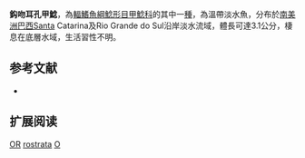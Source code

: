 {{Speciesbox
| name = 鈎吻耳孔甲鯰
| image = 
| image_width = 250px
| image_caption = 
| status = LC
| status_system = IUCN3.1
| genus = Otothyris
| species = rostrata
| authority = Garavello, Britski & Schaefer, 1998
| synonyms = 
}}

'''鈎吻耳孔甲鯰'''，為[[輻鰭魚綱|輻鰭魚綱]][[鯰形目|鯰形目]][[甲鯰科|甲鯰科]]的其中一[[種|種]]，為溫帶淡水魚，分布於[[南美洲|南美洲]][[巴西|巴西]]Santa Catarina及Rio Grande do Sul沿岸淡水流域，體長可達3.1公分，棲息在底層水域，生活習性不明。

==参考文献==
*{{FishBase_species|genus=Otothyris|species=rostrata|year=2014|month=12}}

== 扩展阅读 ==
{{refbegin}}
{{wikispecies-inline|Otothyris rostrata|鈎吻耳孔甲鯰}}
{{refend}}
{{Taxonbar|from=Q3757673}}

[[Category:IUCN红色名录无危物种|OR]]
[[Category:耳孔甲鯰屬|rostrata]]
[[Category:1998年描述的魚類|O]]